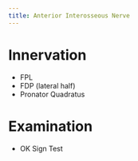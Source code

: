 ```yaml
---
title: Anterior Interosseous Nerve
---
```



# Innervation {#innervation}

- FPL 
- FDP (lateral half)
- Pronator Quadratus



# Examination

- OK Sign Test